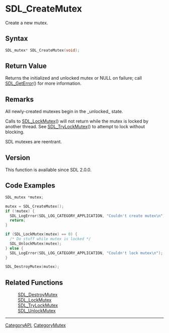 = SDL_CreateMutex =

Create a new mutex.

== Syntax ==

<syntaxhighlight lang='c'>
SDL_mutex* SDL_CreateMutex(void);
</syntaxhighlight>

== Return Value ==

Returns the initialized and unlocked mutex or NULL on failure; call
[[SDL_GetError]]() for more information.

== Remarks ==

All newly-created mutexes begin in the _unlocked_ state.

Calls to [[SDL_LockMutex]]() will not return while the mutex is locked by
another thread. See [[SDL_TryLockMutex]]() to attempt to lock without
blocking.

SDL mutexes are reentrant.

== Version ==

This function is available since SDL 2.0.0.

== Code Examples ==

<!-- # Begin Mutex Example -->
<syntaxhighlight lang='c'>
SDL_mutex *mutex;

mutex = SDL_CreateMutex();
if (!mutex) {
  SDL_LogError(SDL_LOG_CATEGORY_APPLICATION, "Couldn't create mutex\n");
  return;
}

if (SDL_LockMutex(mutex) == 0) {
  /* Do stuff while mutex is locked */
  SDL_UnlockMutex(mutex);
} else {
  SDL_LogError(SDL_LOG_CATEGORY_APPLICATION, "Couldn't lock mutex\n");
}

SDL_DestroyMutex(mutex);
</syntaxhighlight>
<!-- # End Mutex Example -->

== Related Functions ==

:[[SDL_DestroyMutex]]
:[[SDL_LockMutex]]
:[[SDL_TryLockMutex]]
:[[SDL_UnlockMutex]]

----
[[CategoryAPI]], [[CategoryMutex]]


